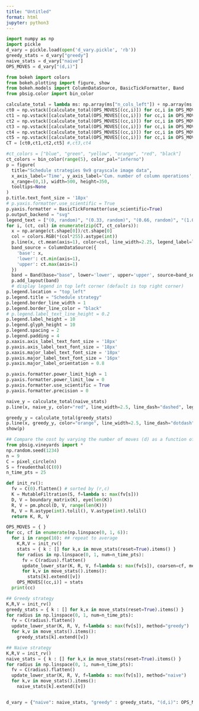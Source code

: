 ```yaml
---
title: "Untitled"
format: html
jupyter: python3
---
```


```python
import numpy as np
import pickle
d_vary = pickle.load(open('d_vary.pickle', 'rb'))
greedy_stats = d_vary["greedy"]
naive_stats = d_vary["naive"] 
OPS_MOVES = d_vary["(d,i)"]
```


```python
from bokeh import colors
from bokeh.plotting import figure, show
from bokeh.models import ColumnDataSource, BasicTickFormatter, Band
from pbsig.color import bin_color

calculate_total = lambda ms: np.array(ms["n_cols_left"]) + np.array(ms["n_cols_right"])
ct0 = np.vstack([calculate_total(OPS_MOVES[(cc,i)]) for cc,i in OPS_MOVES.keys() if cc == 0]).T
ct1 = np.vstack([calculate_total(OPS_MOVES[(cc,i)]) for cc,i in OPS_MOVES.keys() if cc == 1]).T
ct2 = np.vstack([calculate_total(OPS_MOVES[(cc,i)]) for cc,i in OPS_MOVES.keys() if cc == 2]).T
ct3 = np.vstack([calculate_total(OPS_MOVES[(cc,i)]) for cc,i in OPS_MOVES.keys() if cc == 3]).T
ct4 = np.vstack([calculate_total(OPS_MOVES[(cc,i)]) for cc,i in OPS_MOVES.keys() if cc == 4]).T
ct5 = np.vstack([calculate_total(OPS_MOVES[(cc,i)]) for cc,i in OPS_MOVES.keys() if cc == 5]).T
CT = [ct0,ct1,ct2,ct5] #,ct3,ct4

#ct_colors = ["blue", "green", "yellow", "orange", "red", "black"]
ct_colors = bin_color(range(5), color_pal="inferno")
p = figure(
  title="Schedule strategies 9x9 grayscale image data", 
  x_axis_label='Time', y_axis_label='Cum. number of column operations',
  x_range=(0,1), width=500, height=350, 
  tooltips=None
)
p.title.text_font_size = '18px'
# p.yaxis.formatter.use_scientific = True 
p.yaxis.formatter = BasicTickFormatter(use_scientific=True)
p.output_backend = "svg"
legend_text = ["(0, random)", "(0.33, random)", "(0.66, random)", "(1.0, random)", "(0, naive)", "(1.0, greedy)"]
for i, (ct, col) in enumerate(zip(CT, ct_colors)):
  x = np.arange(ct.shape[0])/ct.shape[0]
  col = colors.RGB(*(col*255).astype(int))
  p.line(x, ct.mean(axis=1), color=col, line_width=2.25, legend_label=legend_text[i])
  band_source = ColumnDataSource({
    'base': x,
    'lower': ct.min(axis=1),
    'upper': ct.max(axis=1)
  })
  band = Band(base="base", lower='lower', upper='upper', source=band_source, fill_alpha=0.10, fill_color=col)
  p.add_layout(band)
  # display legend in top left corner (default is top right corner)
p.legend.location = "top_left"
p.legend.title = "Schedule strategy"
p.legend.border_line_width = 1
p.legend.border_line_color = "black"
# p.legend.label_text_line_height = 0.2
p.legend.label_height = 10
p.legend.glyph_height = 10
p.legend.spacing = 2
p.legend.padding = 4
p.xaxis.axis_label_text_font_size = '18px'
p.yaxis.axis_label_text_font_size = '18px'
p.xaxis.major_label_text_font_size = '18px'
p.yaxis.major_label_text_font_size = '16px'
p.yaxis.major_label_orientation = 0.8

p.yaxis.formatter.power_limit_high = 1
p.yaxis.formatter.power_limit_low = 0
p.yaxis.formatter.use_scientific = True 
p.yaxis.formatter.precision = 0

naive_y = calculate_total(naive_stats)
p.line(x, naive_y, color="red", line_width=2.5, line_dash="dashed", legend_label="(0, naive)")

greedy_y = calculate_total(greedy_stats)
p.line(x, greedy_y, color="orange", line_width=2.5, line_dash="dotdash", legend_label="(1, greedy)")
show(p)
```


```python
## Compare the cost by varying the number of moves (d) as a function of the size (n)
from pbsig.vineyards import *
np.random.seed(1234)
n = 9
C = pixel_circle(n)
S = freudenthal(C(0))
n_time_pts = 25

def init_rv():
  fv = C(0).flatten() # sorted by (r,c) 
  K = MutableFiltration(S, f=lambda s: max(fv[s]))
  D, V = boundary_matrix(K), eye(len(K))
  R, V = pm.phcol(D, V, range(len(K)))
  R, V = R.astype(int).tolil(), V.astype(int).tolil()
  return K, R, V

OPS_MOVES = { }
for cc, cf in enumerate(np.linspace(0, 1, 6)):
  for i in range(10): ## repeat to average
    K,R,V = init_rv()
    stats = { k : [] for k,x in move_stats(reset=True).items() }
    for radius in np.linspace(0, 1, num=n_time_pts):
      fv = C(radius).flatten()
      update_lower_star(K, R, V, f=lambda s: max(fv[s]), coarsen=cf, method="random")
      for k,v in move_stats().items():
        stats[k].extend([v])
    OPS_MOVES[(cc,i)] = stats
  print(cc)

## Greedy strategy 
K,R,V = init_rv()
greedy_stats = { k : [] for k,x in move_stats(reset=True).items() }
for radius in np.linspace(0, 1, num=n_time_pts):
  fv = C(radius).flatten()
  update_lower_star(K, R, V, f=lambda s: max(fv[s]), method="greedy")
  for k,v in move_stats().items():
    greedy_stats[k].extend([v])

## Naive strategy
K,R,V = init_rv()
naive_stats = { k : [] for k,x in move_stats(reset=True).items() }
for radius in np.linspace(0, 1, num=n_time_pts):
  fv = C(radius).flatten()
  update_lower_star(K, R, V, f=lambda s: max(fv[s]), method="naive")
  for k,v in move_stats().items():
    naive_stats[k].extend([v])


d_vary = {"naive": naive_stats, "greedy" : greedy_stats, "(d,i)": OPS_MOVES }

```
